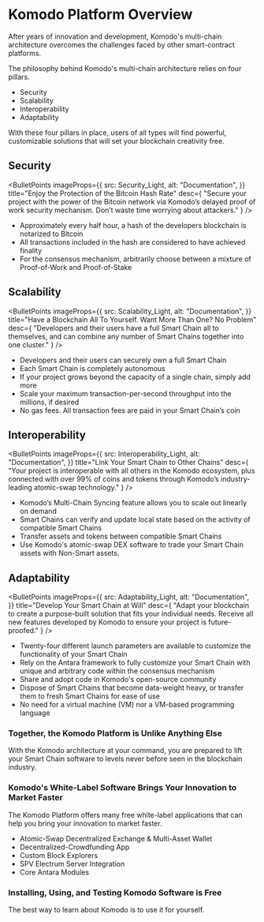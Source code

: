 
# Komodo Platform Overview

After years of innovation and development, Komodo's multi-chain architecture overcomes the challenges faced by other smart-contract platforms.

The philosophy behind Komodo's multi-chain architecture relies on four pillars.

- Security
- Scalability
- Interoperability
- Adaptability

With these four pillars in place, users of all types will find powerful, customizable solutions that will set your blockchain creativity free.

## Security

<BulletPoints
  imageProps={{
    src: Security_Light,
    alt: "Documentation",
  }}
  title="Enjoy the Protection of the Bitcoin Hash Rate"
  desc={
    "Secure your project with the power of the Bitcoin network via Komodo’s delayed proof of work security mechanism. Don’t waste time worrying about attackers."
  }
/>

- Approximately every half hour, a hash of the developers blockchain is notarized to Bitcoin
- All transactions included in the hash are considered to have achieved finality
- For the consensus mechanism, arbitrarily choose between a mixture of Proof-of-Work and Proof-of-Stake

## Scalability

<BulletPoints
  imageProps={{
    src: Scalability_Light,
    alt: "Documentation",
  }}
  title="Have a Blockchain All To Yourself. Want More Than One? No Problem"
  desc={
    "Developers and their users have a full Smart Chain all to themselves, and can combine any number of Smart Chains together into one cluster."
  }
/>

- Developers and their users can securely own a full Smart Chain
- Each Smart Chain is completely autonomous
- If your project grows beyond the capacity of a single chain, simply add more
- Scale your maximum transaction-per-second throughput into the millions, if desired
- No gas fees. All transaction fees are paid in your Smart Chain’s coin

## Interoperability

<BulletPoints
  imageProps={{
    src: Interoperability_Light,
    alt: "Documentation",
  }}
  title="Link Your Smart Chain to Other Chains"
  desc={
    "Your project is interoperable with all others in the Komodo ecosystem, plus connected with over 99% of coins and tokens through Komodo’s industry-leading atomic-swap technology."
  }
/>

- Komodo’s Multi-Chain Syncing feature allows you to scale out linearly on demand
- Smart Chains can verify and update local state based on the activity of compatible Smart Chains
- Transfer assets and tokens between compatible Smart Chains
- Use Komodo's atomic-swap DEX software to trade your Smart Chain assets with Non-Smart assets.

## Adaptability

<BulletPoints
  imageProps={{
    src: Adaptability_Light,
    alt: "Documentation",
  }}
  title="Develop Your Smart Chain at Will"
  desc={
    "Adapt your blockchain to create a purpose-built solution that fits your individual needs. Receive all new features developed by Komodo to ensure your project is future-proofed."
  }
/>

- Twenty-four different launch parameters are available to customize the functionality of your Smart Chain
- Rely on the Antara framework to fully customize your Smart Chain with unique and arbitrary code within the consensus mechanism
- Share and adopt code in Komodo's open-source community
- Dispose of Smart Chains that become data-weight heavy, or transfer them to fresh Smart Chains for ease of use
- No need for a virtual machine (VM) nor a VM-based programming language

### Together, the Komodo Platform is Unlike Anything Else

With the Komodo architecture at your command, you are prepared to lift your Smart Chain software to levels never before seen in the blockchain industry.

### Komodo's White-Label Software Brings Your Innovation to Market Faster

The Komodo Platform offers many free white-label applications that can help you bring your innovation to market faster.

- Atomic-Swap Decentralized Exchange & Multi-Asset Wallet
- Decentralized-Crowdfunding App
- Custom Block Explorers
- SPV Electrum Server Integration
- Core Antara Modules

### Installing, Using, and Testing Komodo Software is Free

The best way to learn about Komodo is to use it for yourself.
